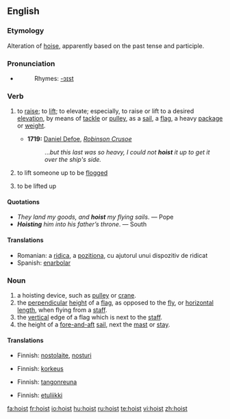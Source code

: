 ==English==

===Etymology===
Alteration of [[hoise]], apparently based on the past tense and participle.

===Pronunciation===
*{{IPA|/hɔɪst/}}
*:Rhymes: [[Rhymes:English:-ɔɪst|-ɔɪst]]

===Verb===
{{en-verb}}

# {{transitive}} to [[raise]]; to [[lift]]; to elevate; especially, to raise or lift to a desired [[elevation]], by means of [[tackle]] or [[pulley]], as a [[sail]], a [[flag]], a heavy [[package]] or [[weight]].
#* '''1719:''' [[w:Daniel Defoe|Daniel Defoe]], ''[[w:Robinson Crusoe|Robinson Crusoe]]''
#*: ...''but this last was so heavy, I could not '''hoist''' it up to get it over the ship's side.''
# {{context|transitive|historical}} to lift someone up to be [[flogged]]
# {{intransitive}} to be lifted up

====Quotations====
* ''They land my goods, and '''hoist''' my flying sails''. &mdash; Pope
* '''''Hoisting''' him into his father’s throne''. &mdash; South

====Translations====
*Romanian: a [[ridica]], a [[pozitiona]], cu ajutorul unui dispozitiv de ridicat
*Spanish: [[enarbolar]]

===Noun===
{{en-noun}}

# a hoisting device, such as [[pulley]] or [[crane]].
# the [[perpendicular]] [[height]] of a [[flag]], as opposed to the [[fly]], or [[horizontal]] [[length]], when flying from a [[staff]].
# the [[vertical]] edge of a flag which is next to the [[staff]].
# the height of a [[fore-and-aft]] [[sail]], next the [[mast]] or [[stay]].

====Translations====
{{trans-top|hoisting device}}
*Finnish: [[nostolaite]], [[nosturi]]
{{trans-mid}}
{{trans-bottom}}

{{trans-top|perpendicular height of a flag}}
*Finnish: [[korkeus]]
{{trans-mid}}
{{trans-bottom}}

{{trans-top|vertical edge of a flag which is next to the staff}}
*Finnish: [[tangonreuna]]
{{trans-mid}}
{{trans-bottom}}

{{trans-top|height of a fore-and-aft sail, next the mast or stay}}
*Finnish: [[etuliikki]]
{{trans-mid}}
{{trans-bottom}}

[[fa:hoist]]
[[fr:hoist]]
[[io:hoist]]
[[hu:hoist]]
[[ru:hoist]]
[[te:hoist]]
[[vi:hoist]]
[[zh:hoist]]